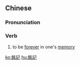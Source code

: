 ==Chinese==
{{zh-forms|s=铭记}}

===Pronunciation===
{{zh-pron
|m=míngjì
|c=ming5 gei3,ming4 gei3
|cat=v
}}

===Verb===
{{zh-verb}}

# to be [[forever]] in one's [[memory]]

[[ko:銘記]]
[[hu:銘記]]
